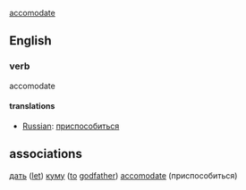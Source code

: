 [[accomodate]]

==English==

===verb===
accomodate

====translations====
*[[Russian]]: [[приспособиться]]

==associations==
[[дать]] ([[let]]) [[кум]]у ([[to]] [[godfather]]) [[accomodate]] (приспособиться)